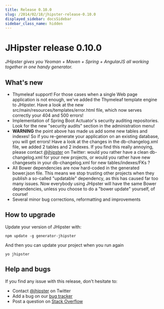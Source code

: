 ```yaml
---
title: Release 0.10.0
slug: /2014/02/18/jhipster-release-0.10.0
displayed_sidebar: docsSidebar
sidebar_class_name: hidden
---
```


JHipster release 0.10.0
==================

*JHipster gives you Yeoman + Maven + Spring + AngularJS all working together in one handy generator.*

What's new
----------

* Thymeleaf support! For those cases when a single Web page application is not enough, we've added the Thymeleaf template engine to JHipster. Have a look at the new src/main/resources/templates/error.html file, which now serves correctly your 404 and 500 errors!
* Implementation of Spring Boot Actuator's security auditing repositories. Look for the new "security audits" section in the administration menu!
* __WARNING__ the point above has made us add some new tables and indexes! So if you re-generate your application on an existing database, you will get errors! Have a look at the changes in the db-changelog.xml file, we added 2 tables and 2 indexes. If you find this really annoying, please contact [@jhipster](https://twitter.com/jhipster) on Twitter: would you rather have a clean db-changelog.xml for your new projects, or would you rather have new changesets in your db-changelog.xml for new tables/indexes/FKs ?
* All Bower dependencies are now hard-coded in the generated bower.json file. This means we stop trusting other projects when they publish a so-called "updatable" dependency, as this has caused far too many issues. Now everybody using JHipster will have the same Bower dependencies, unless you choose to do a "bower update" yourself, of course!
* Several minor bug corrections, reformatting and improvements

How to upgrade
------------

Update your version of JHipster with:

```
npm update -g generator-jhipster
```

And then you can update your project when you run again

```
yo jhipster
```

Help and bugs
--------------

If you find any issue with this release, don't hesitate to:

- Contact [@jhipster](https://twitter.com/jhipster) on Twitter
- Add a bug on our [bug tracker](https://github.com/jhipster/generator-jhipster/issues?state=open)
- Post a question on [Stack Overflow](http://stackoverflow.com/tags/jhipster/info)
